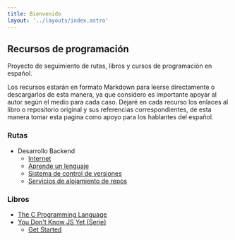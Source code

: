 ```yaml
---
title: Bienvenido
layout: '../layouts/index.astro'
---
```

## Recursos de programación

Proyecto de seguimiento de rutas, libros y cursos de programación en español.

Los recursos estarán en formato Markdown para leerse directamente o descargarlos de esta manera, ya que considero es importante apoyar al autor según el medio para cada caso. Dejaré en cada recurso los enlaces al libro o repositorio original y sus referencias correspondientes, de esta manera tomar esta pagina como apoyo para los hablantes del español.

### Rutas

* Desarrollo Backend
    - [Internet](blog/Internet/internet)
    - [Aprende un lenguaje](blog/Aprende_un_lenguaje/aprende-un-lenguaje)
    - [Sistema de control de versiones](/blog/Control_Versiones/control-versiones)
    - [Servicios de alojamiento de repos](/blog/Servicio_Alojamiento_Repo/servicio-alojamiento-repo)


### Libros
- [The C Programming Language](blog/The_C_Programming_Language/libros/the-c-programming-language/inicio)
- [You Don't Know JS Yet (Serie)](blog/You_Dont_Know_JS_Yet/libros/you-dont-know-js-yet/readme)
    * [Get Started](blog/You_Dont_Know_JS_Yet/libros/you-dont-know-js-yet/get-started/readme)
